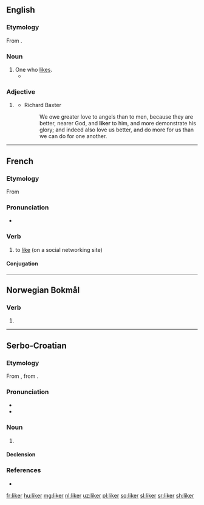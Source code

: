 ==English==

===Etymology===
From {{suffix|like|er|lang=en}}.

===Noun===
{{en-noun}}

# One who [[like]]s.
#* {{quote-journal|date=May 10, 2009|author=David Segal|title=Scammed? Rebuffed? Ignored? Read On|work=New York Times|url=http://www.nytimes.com/2009/05/10/your-money/10haggler.html
|passage=Traditionally, the rebate offers a price cut to anyone willing to endure a certain amount of hassle; it’s an inducement that separates the casual bargain '''likers''' from the ardent bargain lovers.}}

===Adjective===
{{head|en|adjective comparative form}}

# {{label|en|archaic}} {{en-comparative of|like}}
#* Richard Baxter
#*: We owe greater love to angels than to men, because they are better, nearer God, and '''liker''' to him, and more demonstrate his glory; and indeed also love us better, and do more for us than we can do for one another.

----

==French==

===Etymology===
From {{etyl|en|fr}} {{m|en|like}}

===Pronunciation===
* {{IPA|/laj.ke/|lang=fr}}

===Verb===
{{fr-verb}}

# {{lb|fr|Internet}} to [[like]] (on a social networking site)

====Conjugation====
{{fr-conj-auto}}

----

==Norwegian Bokmål==

===Verb===
{{head|nb|verb form}}

# {{present tense of|like|lang=nb}}

----

==Serbo-Croatian==

===Etymology===
From {{etyl|fr|sh}} {{m|fr|liqueur}}, from {{etyl|la|sh}} {{m|la|liquor||liquid}}.

===Pronunciation===
* {{IPA|/lǐkeːr/|lang=sh}}
* {{hyphenation|li|ker|lang=sh}}

===Noun===
{{sh-noun|g=m|head=lìkēr|r|ликер|лѝке̄р}}

# {{l|en|liqueur}}

====Declension====
{{sh-decl-noun
|lìkēr|likeri
|likéra|likera
|likeru|likerima
|liker|likere
|likeru|likeri
|likeru|likerima
|likerom|likerima
}}

===References===
* {{R:sh:HJP|e19uWhg%3D}}

[[fr:liker]]
[[hu:liker]]
[[mg:liker]]
[[nl:liker]]
[[uz:liker]]
[[pl:liker]]
[[sq:liker]]
[[sl:liker]]
[[sr:liker]]
[[sh:liker]]